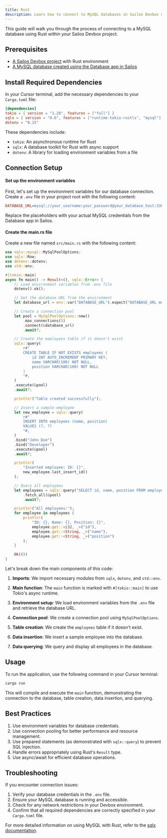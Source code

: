 ```yaml
---
title: Rust
description: Learn how to connect to MySQL databases in Sailos Devbox using Rust
---
```


This guide will walk you through the process of connecting to a MySQL database using Rust within your Sailos Devbox project.

## Prerequisites

- [A Sailos Devbox project](/docs/guides/fundamentals/create-a-project) with Rust environment
- [A MySQL database created using the Database app in Sailos](./)

## Install Required Dependencies

In your Cursor terminal, add the necessary dependencies to your `Cargo.toml` file:

```toml
[dependencies]
tokio = { version = "1.28", features = ["full"] }
sqlx = { version = "0.6", features = ["runtime-tokio-rustls", "mysql"] }
dotenv = "0.15"
```

These dependencies include:
- `tokio`: An asynchronous runtime for Rust
- `sqlx`: A database toolkit for Rust with async support
- `dotenv`: A library for loading environment variables from a file

## Connection Setup

<div className='steps [&_h4]:step'>

#### Set up the environment variables

First, let's set up the environment variables for our database connection. Create a `.env` file in your project root with the following content:

```ini title=".env"
DATABASE_URL=mysql://your_username:your_password@your_database_host:3306/your_database_name
```

Replace the placeholders with your actual MySQL credentials from the Database app in Sailos.

#### Create the main.rs file

Create a new file named `src/main.rs` with the following content:

```rust title="src/main.rs"
use sqlx::mysql::MySqlPoolOptions;
use sqlx::Row;
use dotenv::dotenv;
use std::env;

#[tokio::main]
async fn main() -> Result<(), sqlx::Error> {
    // Load environment variables from .env file
    dotenv().ok();

    // Get the database URL from the environment
    let database_url = env::var("DATABASE_URL").expect("DATABASE_URL must be set");

    // Create a connection pool
    let pool = MySqlPoolOptions::new()
        .max_connections(5)
        .connect(&database_url)
        .await?;

    // Create the employees table if it doesn't exist
    sqlx::query(
        r#"
        CREATE TABLE IF NOT EXISTS employees (
            id INT AUTO_INCREMENT PRIMARY KEY,
            name VARCHAR(100) NOT NULL,
            position VARCHAR(100) NOT NULL
        )
        "#,
    )
    .execute(&pool)
    .await?;

    println!("Table created successfully");

    // Insert a sample employee
    let new_employee = sqlx::query(
        r#"
        INSERT INTO employees (name, position)
        VALUES (?, ?)
        "#,
    )
    .bind("John Doe")
    .bind("Developer")
    .execute(&pool)
    .await?;

    println!(
        "Inserted employee: ID: {}",
        new_employee.last_insert_id()
    );

    // Query all employees
    let employees = sqlx::query("SELECT id, name, position FROM employees")
        .fetch_all(&pool)
        .await?;

    println!("All employees:");
    for employee in employees {
        println!(
            "ID: {}, Name: {}, Position: {}",
            employee.get::<i32, _>("id"),
            employee.get::<String, _>("name"),
            employee.get::<String, _>("position")
        );
    }

    Ok(())
}
```

Let's break down the main components of this code:

1. **Imports**: We import necessary modules from `sqlx`, `dotenv`, and `std::env`.

2. **Main function**: The `main` function is marked with `#[tokio::main]` to use Tokio's async runtime.

3. **Environment setup**: We load environment variables from the `.env` file and retrieve the database URL.

4. **Connection pool**: We create a connection pool using `MySqlPoolOptions`.

5. **Table creation**: We create the `employees` table if it doesn't exist.

6. **Data insertion**: We insert a sample employee into the database.

7. **Data querying**: We query and display all employees in the database.

</div>

## Usage

To run the application, use the following command in your Cursor terminal:

```bash
cargo run
```

This will compile and execute the `main` function, demonstrating the connection to the database, table creation, data insertion, and querying.

## Best Practices

1. Use environment variables for database credentials.
2. Use connection pooling for better performance and resource management.
3. Use prepared statements (as demonstrated with `sqlx::query`) to prevent SQL injection.
4. Handle errors appropriately using Rust's `Result` type.
5. Use async/await for efficient database operations.

## Troubleshooting

If you encounter connection issues:

1. Verify your database credentials in the `.env` file.
2. Ensure your MySQL database is running and accessible.
3. Check for any network restrictions in your Devbox environment.
4. Confirm that all required dependencies are correctly specified in your `Cargo.toml` file.

For more detailed information on using MySQL with Rust, refer to the [sqlx documentation](https://github.com/launchbadge/sqlx).